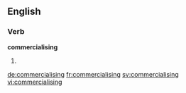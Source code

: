 ==English==

===Verb===
'''commercialising'''

# {{present participle of|commercialise}}

[[de:commercialising]]
[[fr:commercialising]]
[[sv:commercialising]]
[[vi:commercialising]]